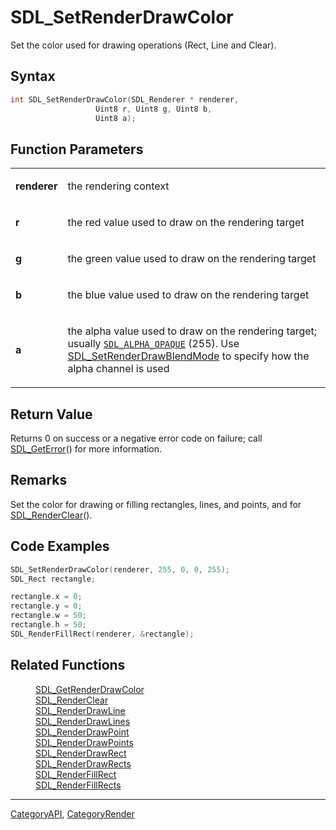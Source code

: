 = SDL_SetRenderDrawColor =

Set the color used for drawing operations (Rect, Line and Clear).

== Syntax ==

<syntaxhighlight lang='c'>
int SDL_SetRenderDrawColor(SDL_Renderer * renderer,
                   Uint8 r, Uint8 g, Uint8 b,
                   Uint8 a);
</syntaxhighlight>

== Function Parameters ==

{|
|'''renderer'''
|the rendering context
|-
|'''r'''
|the red value used to draw on the rendering target
|-
|'''g'''
|the green value used to draw on the rendering target
|-
|'''b'''
|the blue value used to draw on the rendering target
|-
|'''a'''
|the alpha value used to draw on the rendering target; usually <code>[[SDL_ALPHA_OPAQUE]]</code> (255). Use [[SDL_SetRenderDrawBlendMode]] to specify how the alpha channel is used
|}

== Return Value ==

Returns 0 on success or a negative error code on failure; call
[[SDL_GetError]]() for more information.



== Remarks ==

Set the color for drawing or filling rectangles, lines, and points, and
for [[SDL_RenderClear]]().

== Code Examples ==

<syntaxhighlight lang='c++'>
SDL_SetRenderDrawColor(renderer, 255, 0, 0, 255);
SDL_Rect rectangle;

rectangle.x = 0;
rectangle.y = 0;
rectangle.w = 50;
rectangle.h = 50;
SDL_RenderFillRect(renderer, &rectangle);
</syntaxhighlight>

== Related Functions ==

:[[SDL_GetRenderDrawColor]]
:[[SDL_RenderClear]]
:[[SDL_RenderDrawLine]]
:[[SDL_RenderDrawLines]]
:[[SDL_RenderDrawPoint]]
:[[SDL_RenderDrawPoints]]
:[[SDL_RenderDrawRect]]
:[[SDL_RenderDrawRects]]
:[[SDL_RenderFillRect]]
:[[SDL_RenderFillRects]]

----
[[CategoryAPI]], [[CategoryRender]]


